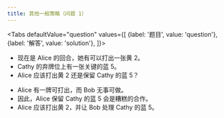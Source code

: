 ```yaml
---
title: 其他一般策略（问题 1）
---
```



<BeginnersGuideProgress id="other-general-strategy-question-1" />

<Tabs
  defaultValue="question"
  values={[
    {label: '题目', value: 'question'},
    {label: '解答', value: 'solution'},
  ]}>
<TabItem value="question">

- 现在是 Alice 的回合，她有可以打出一张黄 2。
- Cathy 的弃牌位上有一张关键的蓝 5。
- Alice 应该打出黄 2 还是保留 Cathy 的蓝 5？

</TabItem>
<TabItem value="solution">

- Alice 有一牌可打出，而 Bob 无事可做。
- 因此，Alice 保留 Cathy 的蓝 5 会是糟糕的合作。
- Alice 应该打出黄 2，并让 Bob 处理 Cathy 的蓝 5。

</TabItem>
</Tabs>

<OtherGeneralStrategyQuestion1 />
